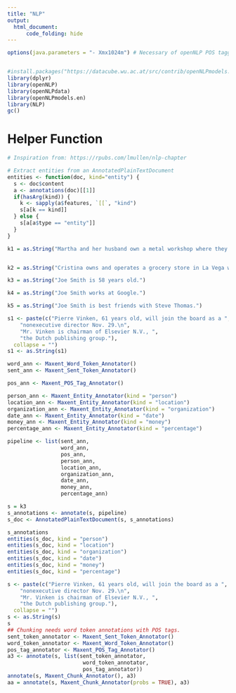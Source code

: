 ---
title: "NLP"
output:
  html_document:
      code_folding: hide
---

```{r}
options(java.parameters = "- Xmx1024m") # Necessary of openNLP POS tagger


#install.packages("https://datacube.wu.ac.at/src/contrib/openNLPmodels.en_1.5-1.tar.gz", repos=NULL)
library(dplyr)
library(openNLP)
library(openNLPdata)
library(openNLPmodels.en)
library(NLP)
gc()
```

# Helper Function

```{r}
# Inspiration from: https://rpubs.com/lmullen/nlp-chapter

# Extract entities from an AnnotatedPlainTextDocument
entities <- function(doc, kind="entity") {
  s <- doc$content
  a <- annotations(doc)[[1]]
  if(hasArg(kind)) {
    k <- sapply(a$features, `[[`, "kind")
    s[a[k == kind]]
  } else {
    s[a[a$type == "entity"]]
  }
}

```

```{r}
k1 = as.String("Martha and her husband own a metal workshop where they make stands and furniture. She runs the administrative part of the business while her husband is in charge of production. They started this operation about 8 years ago. At the time, her husband would only make furniture out of wood, but he got a customer that asked him to make a tv stand out of metal. Because he had some experience with metalwork he took the job. Once he finished, he realized that working with metal was much faster and easier than wood and therefore more profitable. Today they have four employees (3 of them pictured next to Martha) that work with them and get paid by commission. They sell most of their products in their community and also in nearby rural towns. They have borrowed from Kiva and Mifex before, using their loan to purchase raw materials necessary for their production. They have opened small stores in their home where they sell groceries and other items, but plan to continue pouring their loan capital into their furniture making business which is the most profitable. Martha is 28 years old and has 2 small children. Her husband is a hard working family man who has dedicated most of his time and efforts to this microenterprise. They are very proud of their business and hope it will continue to grow with the help of a loan from the international community.")


k2 = as.String("Cristina owns and operates a grocery store in La Vega which she started fifteen years ago. Cristina was born in La Romana and is 28 years old, and she and her husband have three children, who attend school. Last year, Cristina took a loan from FSMA, which she invested in cooling equipment. Cristina repeaid the loan in four months. She has moved her business downown. The experienced businesswoman is requesting a second loan to replenish her store. Cristina explains that the grocery store is the main source of income for the family, and she has to work a lot to help her husband with family issues and support the children's studies.")

k3 = as.String("Joe Smith is 58 years old.")

k4 = as.String("Joe Smith works at Google.")

k5 = as.String("Joe Smith is best friends with Steve Thomas.")

s1 <- paste(c("Pierre Vinken, 61 years old, will join the board as a ",
    "nonexecutive director Nov. 29.\n",
    "Mr. Vinken is chairman of Elsevier N.V., ",
    "the Dutch publishing group."),
  collapse = "")
s1 <- as.String(s1)
```

```{r}
word_ann <- Maxent_Word_Token_Annotator()
sent_ann <- Maxent_Sent_Token_Annotator()

pos_ann <- Maxent_POS_Tag_Annotator()

person_ann <- Maxent_Entity_Annotator(kind = "person")
location_ann <- Maxent_Entity_Annotator(kind = "location")
organization_ann <- Maxent_Entity_Annotator(kind = "organization")
date_ann <- Maxent_Entity_Annotator(kind = "date")
money_ann <- Maxent_Entity_Annotator(kind = "money")
percentage_ann <- Maxent_Entity_Annotator(kind = "percentage")

pipeline <- list(sent_ann,
                 word_ann,
                 pos_ann,
                 person_ann,
                 location_ann,
                 organization_ann,
                 date_ann,
                 money_ann,
                 percentage_ann)
```


```{r}
s = k3
s_annotations <- annotate(s, pipeline)
s_doc <- AnnotatedPlainTextDocument(s, s_annotations)

s_annotations
entities(s_doc, kind = "person")
entities(s_doc, kind = "location")
entities(s_doc, kind = "organization")
entities(s_doc, kind = "date")
entities(s_doc, kind = "money")
entities(s_doc, kind = "percentage")
```

```{r}
s <- paste(c("Pierre Vinken, 61 years old, will join the board as a ",
    "nonexecutive director Nov. 29.\n",
    "Mr. Vinken is chairman of Elsevier N.V., ",
    "the Dutch publishing group."),
  collapse = "")
s <- as.String(s)
s
## Chunking needs word token annotations with POS tags.
sent_token_annotator <- Maxent_Sent_Token_Annotator()
word_token_annotator <- Maxent_Word_Token_Annotator()
pos_tag_annotator <- Maxent_POS_Tag_Annotator()
a3 <- annotate(s, list(sent_token_annotator,
                        word_token_annotator,
                        pos_tag_annotator))
annotate(s, Maxent_Chunk_Annotator(), a3)
aa = annotate(s, Maxent_Chunk_Annotator(probs = TRUE), a3)
```